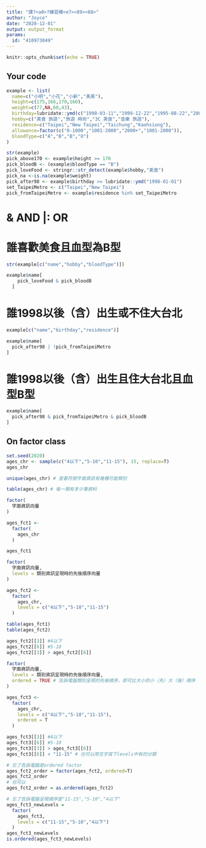 ---
title: "課?<a0>?練習模<e7><89><88>"
author: "Joyce"
date: "2020-12-01"
output: output_format
params:
  id: "410973049"
---

```{r setup, include=FALSE}
knitr::opts_chunk$set(echo = TRUE)
```

## Your code

```{r}
example <- list(
  name=c("小明","小花","小新","美美"),
  height=c(175,166,170,160),
  weight=c(77,NA,60,43),
  birthday=lubridate::ymd(c("1998-03-11","1999-12-22","1995-08-22","2001-10-10")),
  hobby=c("美食 旅遊","旅遊 時尚","3C 美食","音樂 旅遊"),
  residence=c("Taipei","New Taipei","Taichung","Kaohsiung"),
  allowance=factor(c("0-1000","1001-2000","2000+","1001-2000")),
  bloodType=c("A","B","B","O")
)
```

```{r}

str(example)
pick_above170 <- example$height >= 170
pick_bloodB <- (example$bloodType == "B")
pick_loveFood <- stringr::str_detect(example$hobby,"美食")
pick_na <-is.na(example$weight)
pick_after98 <- example$birthday >= lubridate::ymd("1998-01-01") 
set_TaipeiMetro <- c("Taipei","New Taipei")
pick_fromTaipeiMetro <- example$residence %in% set_TaipeiMetro

```
# & AND |: OR
# 誰喜歡美食且血型為B型
```{r}
str(example[c("name","hobby","bloodType")])

example$name[
    pick_loveFood & pick_bloodB
  ]
```

# 誰1998以後（含）出生或不住大台北

```{r}
example[c("name","birthday","residence")]

example$name[
  pick_after98 | !pick_fromTaipeiMetro
]
```
# 誰1998以後（含）出生且住大台北且血型B型
```{r}
example$name[
  pick_after98 & pick_fromTaipeiMetro & pick_bloodB
]
```

## On factor class

```{r}
set.seed(2020)
ages_chr <- sample(c("4以下","5-10","11-15"), 15, replace=T)
ages_chr
```

```{r}
unique(ages_chr) # 查看符號字面資訊有幾種可能類別
```

```{r}
table(ages_chr) # 每一類有多少筆資料
```

```{r}
factor(
  字面資訊向量
)
```

```{r}
ages_fct1 <- 
  factor(
    ages_chr
  )
```

```{r}
ages_fct1
```

```{r}
factor(
  字面資訊向量,
  levels = 類別資訊呈現時的先後順序向量
)
```

```{r}
ages_fct2 <- 
  factor(
    ages_chr,
    levels = c("4以下","5-10","11-15")
  )

table(ages_fct1)
table(ages_fct2)
```

```{r}
ages_fct2[[3]] #4以下
ages_fct2[[6]] #5-10
ages_fct2[[3]] > ages_fct2[[6]]
```

```{r}
factor(
  字面資訊向量,
  levels = 類別資訊呈現時的先後順序向量,
  ordered = TRUE # 告訴電腦類別呈現的先後順序，即可比大小的小（先）大（後）順序
)
```

```{r}
ages_fct3 <- 
  factor(
    ages_chr,
    levels = c("4以下","5-10","11-15"),
    ordered = T
  )
```

```{r}
ages_fct3[[3]] #4以下
ages_fct3[[6]] #5-10
ages_fct3[[3]] > ages_fct3[[6]]
ages_fct3[[6]] < "11-15" # 也可以用文字寫下levels中有的分類
```

```{r}
# 忘了告訴電腦是ordered factor
ages_fct2_order = factor(ages_fct2, ordered=T)
ages_fct2_order
# 也可以
ages_fct2_order = as.ordered(ages_fct2)

# 忘了告訴電腦呈現順序是"11-15","5-10","4以下"
ages_fct3_newLevels = 
  factor(
    ages_fct3, 
    levels = c("11-15","5-10","4以下")
  )
ages_fct3_newLevels
is.ordered(ages_fct3_newLevels)
```

